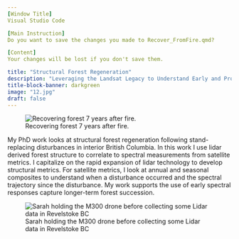 ```yaml
---
[Window Title]
Visual Studio Code

[Main Instruction]
Do you want to save the changes you made to Recover_FromFire.qmd?

[Content]
Your changes will be lost if you don't save them.

title: "Structural Forest Regeneration"
description: "Leveraging the Landsat Legacy to Understand Early and Probably Future Recovery Post-High Severity Fire" 
title-block-banner: darkgreen
image: "12.jpg"
draft: false
---
```


![Recovering forest 7 years after fire.](images/A1_2015-3.gif){fig-alt="rotating gif of Lidar point cloud with dead or dying coniferous trees post-fire and a  mix of brush and new growth on the ground" fig-align="center"}

My PhD work looks at structural forest regeneration following stand-replacing disturbances in interior British Columbia. In this work I use lidar derived forest structure to correlate to spectral measurements from satellite metrics. I capitalize on the rapid expansion of lidar technology to develop structural metrics. For satellite metrics, I look at annual and seasonal composites to understand when a disturbance occurred and the spectral trajectory since the disturbance. My work supports the use of early spectral responses capture longer-term forest succession.

![Sarah holding the M300 drone before collecting some Lidar data in Revelstoke BC](images/loretta.JPG){fig-align="center"}